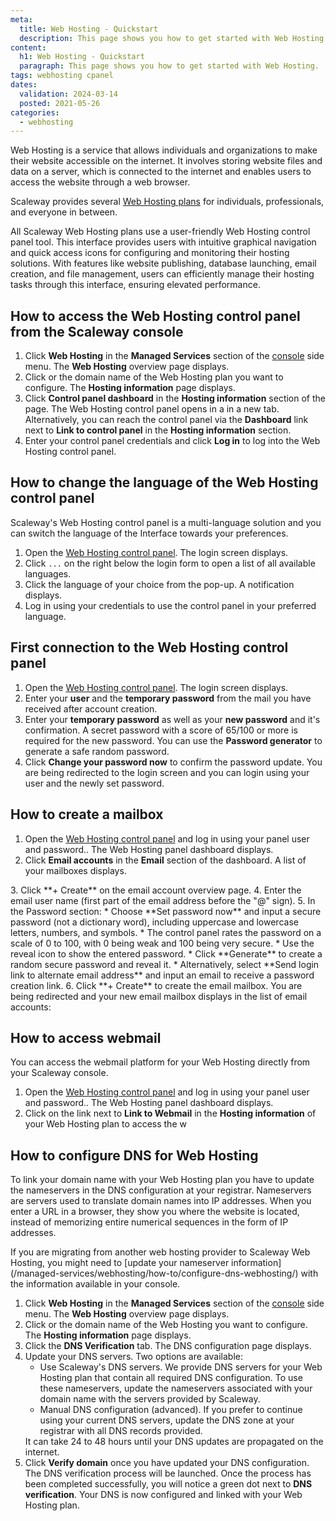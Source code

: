 ```yaml
---
meta:
  title: Web Hosting - Quickstart
  description: This page shows you how to get started with Web Hosting.
content:
  h1: Web Hosting - Quickstart
  paragraph: This page shows you how to get started with Web Hosting.
tags: webhosting cpanel
dates:
  validation: 2024-03-14
  posted: 2021-05-26
categories:
  - webhosting
---
```


Web Hosting is a service that allows individuals and organizations to make their website accessible on the internet. It involves storing website files and data on a server, which is connected to the internet and enables users to access the website through a web browser.

Scaleway provides several [Web Hosting plans](https://www.scaleway.com/en/web-hosting/) for individuals, professionals, and everyone in between.

All Scaleway Web Hosting plans use a user-friendly Web Hosting control panel tool. This interface provides users with intuitive graphical navigation and quick access icons for configuring and monitoring their hosting solutions. With features like website publishing, database launching, email creation, and file management, users can efficiently manage their hosting tasks through this interface, ensuring elevated performance.


## How to access the Web Hosting control panel from the Scaleway console 

1. Click **Web Hosting** in the **Managed Services** section of the [console](https://console.scaleway.com/) side menu. The **Web Hosting** overview page displays.
2. Click <Icon name="seeMore" /> or the domain name of the Web Hosting plan you want to configure.
   <Lightbox src="scaleway-webhosting-overview.webp" alt="" />
   The **Hosting information** page displays.
3. Click **Control panel dashboard** in the **Hosting information** section of the page. The Web Hosting control panel opens in a in a new tab.
    <Lightbox src="scaleway-webhosting-control-panel-dashboard.webp" alt="" />
    <Message type="tip">
        Alternatively, you can reach the control panel via the **Dashboard** link next to **Link to control panel** in the **Hosting information** section.
    </Message>
4. Enter your control panel credentials and click **Log in** to log into the Web Hosting control panel.
    <Lightbox src="scaleway-cpanel-login1.webp" alt="" />

## How to change the language of the Web Hosting control panel

Scaleway's Web Hosting control panel is a multi-language solution and you can switch the language of the Interface towards your preferences.

1. Open the [Web Hosting control panel](#how-to-access-the-web-hosting-control-panel-from-the-scaleway-console). The login screen displays.
4. Click `...` on the right below the login form to open a list of all available languages.
   <Lightbox src="scaleway-cpanel-language1.webp" alt="" />
5. Click the language of your choice from the pop-up. A notification displays.
    <Lightbox src="scaleway-cpanel-language2.webp" alt="" />
6. Log in using your credentials to use the control panel in your preferred language.
    <Lightbox src="scaleway-cpanel-language3.webp" alt="" />


## First connection to the Web Hosting control panel

1. Open the [Web Hosting control panel](#how-to-access-the-web-hosting-control-panel-from-the-scaleway-console). The login screen displays.
2. Enter your **user** and the **temporary password** from the mail you have received after account creation.
      <Lightbox src="scaleway-cpanel-login1.webp" alt="" />
3. Enter your **temporary password** as well as your **new password** and it's confirmation. A secret password with a score of 65/100 or more is required for the new password.
      <Lightbox src="scaleway-cpanel-login2.webp" alt="" />
      <Message type="tip">
        You can use the **Password generator** to generate a safe random password.
      </Message>
4. Click **Change your password now** to confirm the password update. You are being redirected to the login screen and you can login using your user and the newly set password.

## How to create a mailbox

1. Open the [Web Hosting control panel](#how-to-access-the-web-hosting-control-panel-from-the-scaleway-console) and log in using your panel user and password.. The Web Hosting panel dashboard displays.
2. Click **Email accounts** in the **Email** section of the dashboard. A list of your mailboxes displays.
  <Lightbox src="scaleway-cpanel-email.webp" alt="" />
3. Click **+ Create** on the email account overview page.
   <Lightbox src="scaleway-cpanel-email-create.webp" alt="" />
4. Enter the email user name (first part of the email address before the "@" sign).
5. In the Password section:
    * Choose **Set password now** and input a secure password (not a dictionary word), including uppercase and lowercase letters, numbers, and symbols.
        <Message type="tip">
          *  The control panel rates the password on a scale of 0 to 100, with 0 being weak and 100 being very secure.
          * Use the reveal icon to show the entered password.
          * Click **Generate** to create a random secure password and reveal it.
        </Message>
    * Alternatively, select **Send login link to alternate email address** and input an email to receive a password creation link.
   <Lightbox src="scaleway-cpanel-email-create-form.webp" alt="" />
6. Click **+ Create** to create the email mailbox. You are being redirected and your new email mailbox displays in the list of email accounts:
   <Lightbox src="scaleway-email-created.webp" alt="" />




## How to access webmail 

You can access the webmail platform for your Web Hosting directly from your Scaleway console. 

1. Open the [Web Hosting control panel](#how-to-access-the-web-hosting-control-panel-from-the-scaleway-console) and log in using your panel user and password.. The Web Hosting panel dashboard displays.
2. Click on the link next to **Link to Webmail** in the **Hosting information** of your Web Hosting plan to access the w

## How to configure DNS for Web Hosting

To link your domain name with your Web Hosting plan you have to update the nameservers in the DNS configuration at your registrar. Nameservers are servers used to translate domain names into IP addresses. When you enter a URL in a browser, they show you where the website is located, instead of memorizing entire numerical sequences in the form of IP addresses.

<Message type="important">
  If you are migrating from another web hosting provider to Scaleway Web Hosting, you might need to [update your nameserver information](/managed-services/webhosting/how-to/configure-dns-webhosting/) with the information available in your console.
</Message>

1. Click **Web Hosting** in the **Managed Services** section of the [console](https://console.scaleway.com/) side menu. The **Web Hosting** overview page displays.
2. Click <Icon name="seeMore" /> or the domain name of the Web Hosting you want to configure. The **Hosting information** page displays.
3. Click the **DNS Verification** tab. The DNS configuration page displays.
4. Update your DNS servers. Two options are available:
    - Use Scaleway's DNS servers. 
        We provide DNS servers for your Web Hosting plan that contain all required DNS configuration. To use these nameservers, update the nameservers associated with your domain name with the servers provided by Scaleway.
    - Manual DNS configuration (advanced).
        If you prefer to continue using your current DNS servers, update the DNS zone at your registrar with all DNS records provided.
    <Message type="note">
        It can take 24 to 48 hours until your DNS updates are propagated on the internet.
    </Message>
5. Click **Verify domain** once you have updated your DNS configuration. The DNS verification process will be launched.
    Once the process has been completed successfully, you will notice a green dot next to **DNS verification**. Your DNS is now configured and linked with your Web Hosting plan.
